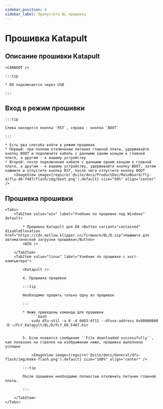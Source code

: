 ```yaml
---
sidebar_position: 6
sidebar_label: Пропустите BL прошивку
---
```





# Прошивка Katapult

## Описание прошивки Katapult

    <CANBOOT />

    :::tip

    * D8 подключается через USB

    :::

## Вход в режим прошивки

    :::tip

    Слева находится кнопка `RST`, справа - кнопка `BOOT`

    :::

    * Есть два способа войти в режим прошивки
    * Первый: при полном отключении питания главной платы, удерживайте кнопку BOOT и подключите кабель с данными одним концом к главной плате, а другим - к вашему устройству
    * Второй: после подключения кабеля с данными одним концом к главной плате, а другим - к вашему устройству, удерживайте кнопку BOOT, затем нажмите и отпустите кнопку RST, после чего отпустите кнопку BOOT
        <ImageView image={require('@site/docs/ProductDoc/MainBoard/fly-d/fly-d8-f407/flash/img/boot.png').default} size="50%" align="center" />

## Прошивка прошивки
    <Tabs>
        <TabItem value="win" label="Учебник по прошивке под Windows" default>

            * Прошивка Katapult для D8 <Button variant="contained" disableElevation href="https://cdn.mellow.klipper.cn/firmware/BL/D.zip">Нажмите для автоматической загрузки прошивки</Button>
            <WIN />

        </TabItem>
        <TabItem value="linux" label="Учебник по прошивке с хост-компьютера">

            <Katapult />

            4. Прошивка прошивки

            :::tip

            Необходимо прошить только одну из прошивок

            :::

            * Ниже приведены команды для прошивки
                ```bash
                sudo dfu-util -a 0 -d 0483:df11 --dfuse-address 0x08000000 -D ~/FLY_Katapult/BL/D/FLY_D8_F407.bin
                ```

            5. Если появится сообщение ``File downloaded successfully``, как показано на стрелке на изображении ниже, прошивка выполнена успешно

                <ImageView image={require('@site/docs/General/dfu-flash/img/make-flash.png').default} size="100%" align="center" />

            :::tip

            После прошивки необходимо полностью отключить питание главной платы.

            :::

        </TabItem>
    </Tabs>